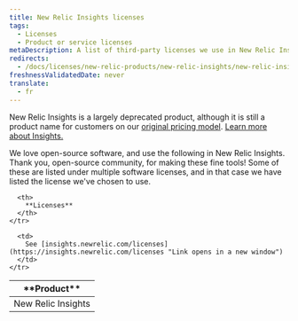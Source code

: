 ```yaml
---
title: New Relic Insights licenses
tags:
  - Licenses
  - Product or service licenses
metaDescription: A list of third-party licenses we use in New Relic Insights.
redirects:
  - /docs/licenses/new-relic-products/new-relic-insights/new-relic-insights-licenses
freshnessValidatedDate: never
translate:
  - fr
---
```


New Relic Insights is a largely deprecated product, although it is still a product name for customers on our [original pricing model](/docs/accounts/original-accounts-billing/product-pricing/product-based-pricing). [Learn more about Insights.](/docs/glossary/glossary/#nr-insights)

We love open-source software, and use the following in New Relic Insights. Thank you, open-source community, for making these fine tools! Some of these are listed under multiple software licenses, and in that case we have listed the license we've chosen to use.

<table>
  <thead>
    <tr>
      <th width={200}>
        **Product**
      </th>

      <th>
        **Licenses**
      </th>
    </tr>
  </thead>

  <tbody>
    <tr>
      <td>
        New Relic Insights
      </td>

      <td>
        See [insights.newrelic.com/licenses](https://insights.newrelic.com/licenses "Link opens in a new window")
      </td>
    </tr>
  </tbody>
</table>
